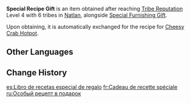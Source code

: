 {{Item Infobox
|id           = 410023
|image        = Item Special Recipe Gift.png
|type         = Consumables
|invCategory  = 
|quality      = 5
|description  = It seems to contain a mysterious surprise recipe. Just looking at the magnificent packaging, it's gotta be quality stuff...
|source1      = Reach [[Tribe Reputation]] Level 4 with 6 tribes in [[Natlan]]
}}
'''Special Recipe Gift''' is an item obtained after reaching [[Tribe Reputation]] Level 4 with 6 tribes in [[Natlan]], alongside [[Special Furnishing Gift]].

Upon obtaining, it is automatically exchanged for the recipe for [[Cheesy Crab Hotpot]].

==Other Languages==
{{Other Languages
|default_hidden = 1
|en       = Special Recipe Gift
|zhs      = 特别的食谱赠礼
|zhs_rm   = 
|zht      = 特別的食譜贈禮
|zht_rm   = 
|zh_tl    = 
|ja       = 特別なレシピの贈り物
|ja_rm    = Tokubetsu-na Reshipi no Okurimono
|ja_tl    = 
|ko       = 특별한 레시피 선물
|ko_tl    = 
|es       = Libro de recetas especial de regalo
|es_tl    = 
|fr       = Cadeau de recette spéciale
|fr_tl    = 
|ru       = Особый рецепт в подарок
|ru_tl    = 
|th       = ของขวัญสูตรอาหารสุดพิเศษ
|th_rm    = 
|th_tl    = 
|vi       = Quà Công Thức Đặc Biệt
|vi_tl    = 
|de       = Besonderes Rezeptgeschenk
|de_tl    = 
|id       = Hadiah Resep yang Spesial
|id_tl    = 
|pt       = Presente de Receita Especial
|pt_tl    = 
|tr       = Özel Tarif Hediyesi
|tr_tl    = 
|it       = Regalo di ricetta speciale
|it_tl    = 
}}

==Change History==
{{Change History|5.0}}

[[es:Libro de recetas especial de regalo]]
[[fr:Cadeau de recette spéciale]]
[[ru:Особый рецепт в подарок]]